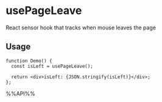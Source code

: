 # usePageLeave

React sensor hook that tracks when mouse leaves the page


## Usage

```tsx live
function Demo() {
  const isLeft = usePageLeave();

  return <div>isLeft: {JSON.stringify(isLeft)}</div>;
};

```

%%API%%
